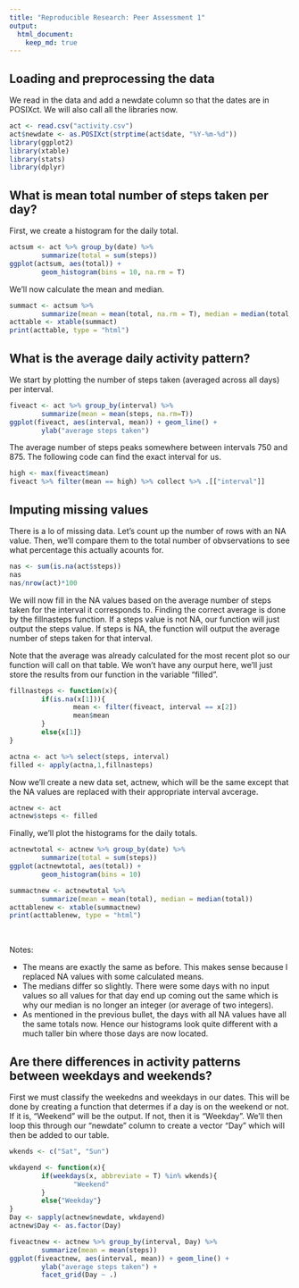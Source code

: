 ```yaml
---
title: "Reproducible Research: Peer Assessment 1"
output: 
  html_document:
    keep_md: true
---
```



## Loading and preprocessing the data

We read in the data and add a newdate column so that the dates are in POSIXct.  We will also call all the libraries now.

```r
act <- read.csv("activity.csv")
act$newdate <- as.POSIXct(strptime(act$date, "%Y-%m-%d"))
library(ggplot2)
library(xtable)
library(stats)
library(dplyr)
```

## What is mean total number of steps taken per day?

First, we create a histogram for the daily total.

```r
actsum <- act %>% group_by(date) %>%
        summarize(total = sum(steps))
ggplot(actsum, aes(total)) + 
        geom_histogram(bins = 10, na.rm = T)
```

We'll now calculate the mean and median.

```r
summact <- actsum %>% 
        summarize(mean = mean(total, na.rm = T), median = median(total, na.rm = T))
acttable <- xtable(summact)
print(acttable, type = "html")
```



## What is the average daily activity pattern?

We start by plotting the number of steps taken (averaged across all days) per interval.


```r
fiveact <- act %>% group_by(interval) %>%
        summarize(mean = mean(steps, na.rm=T))
ggplot(fiveact, aes(interval, mean)) + geom_line() +
        ylab("average steps taken")
```

The average number of steps peaks somewhere between intervals 750 and 875.  The following code can find the exact interval for us. 

```r
high <- max(fiveact$mean)
fiveact %>% filter(mean == high) %>% collect %>% .[["interval"]]
```




## Imputing missing values

There is a lo of missing data.  Let's count up the number of rows with an NA value.  Then, we'll compare them to the total number of obvservations to see what percentage this actually acounts for.

```r
nas <- sum(is.na(act$steps))
nas
nas/nrow(act)*100
```


We will now fill in the NA values based on the average number of steps taken for the interval it corresponds to.  Finding the correct average is done by the fillnasteps function.  If a steps value is not NA, our function will just output the steps value.  If steps is NA, the function will output the average number of steps taken for that interval.  

Note that the average was already calculated for the most recent plot so our function will call on that table.  We won't have any ourput here, we'll just store the results from our function in the variable "filled".


```r
fillnasteps <- function(x){
        if(is.na(x[1])){
                mean <- filter(fiveact, interval == x[2])
                mean$mean
        }
        else{x[1]}
}

actna <- act %>% select(steps, interval)
filled <- apply(actna,1,fillnasteps)
```


Now we'll create a new data set, actnew, which will be the same except that the NA values are replaced with their appropriate interval avcerage.


```r
actnew <- act
actnew$steps <- filled
```

Finally, we'll plot the histograms for the daily totals.


```r
actnewtotal <- actnew %>% group_by(date) %>%
        summarize(total = sum(steps))
ggplot(actnewtotal, aes(total)) + 
        geom_histogram(bins = 10)

summactnew <- actnewtotal %>% 
        summarize(mean = mean(total), median = median(total))
acttablenew <- xtable(summactnew)
print(acttablenew, type = "html")
```

<br>

Notes:  

* The means are exactly the same as before.  This makes sense because I replaced NA values with some calculated means.
* The medians differ so slightly.  There were some days with no input values so all values for that day end up coming out the same which is why our median is no longer an integer (or average of two integers).
* As mentioned in the previous bullet, the days with all NA values have all the same totals now.  Hence our histograms look quite different with a much taller bin where those days are now located.


## Are there differences in activity patterns between weekdays and weekends?

First we must classify the weekedns and weekdays in our dates. This will be done by creating a function that determes if a day is on the weekend or not.  If it is, "Weekend" will be the output.  If not, then it is "Weekday".  We'll then loop this through our "newdate" column to create a vector "Day" which will then be added to our table.

```r
wkends <- c("Sat", "Sun")

wkdayend <- function(x){
        if(weekdays(x, abbreviate = T) %in% wkends){
                "Weekend"
        }
        else{"Weekday"}
}
Day <- sapply(actnew$newdate, wkdayend)
actnew$Day <- as.factor(Day)
```




```r
fiveactnew <- actnew %>% group_by(interval, Day) %>%
        summarize(mean = mean(steps))
ggplot(fiveactnew, aes(interval, mean)) + geom_line() +
        ylab("average steps taken") +
        facet_grid(Day ~ .)
```
